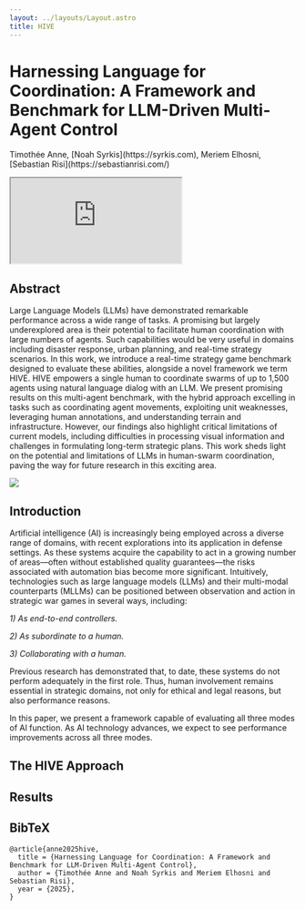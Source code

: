 ```yaml
---
layout: ../layouts/Layout.astro
title: HIVE
---
```



# Harnessing Language for Coordination: A Framework and Benchmark for LLM-Driven Multi-Agent Control

<div class="authors">
  <p>Timothée Anne, [Noah Syrkis](https://syrkis.com), Meriem Elhosni, [Sebastian Risi](https://sebastianrisi.com/)</p>
</div>

<iframe src="https://drive.google.com/file/d/1gIoexEmRMqccVzDLCN9TQ-u0VhJU33wU/preview" allow="autoplay"></iframe>

## Abstract

Large Language Models (LLMs) have demonstrated remarkable performance across a wide range of tasks. A promising but largely underexplored area is their potential to facilitate human coordination with large numbers of agents. Such capabilities would be very useful in domains including disaster response, urban planning, and real-time strategy scenarios. In this work, we introduce a real-time strategy game benchmark designed to evaluate these abilities, alongside a novel framework we term HIVE. HIVE empowers a single human to coordinate swarms of up to 1,500 agents using natural language dialog with an LLM. We present promising results on this multi-agent benchmark, with the hybrid approach excelling in tasks such as coordinating agent movements, exploiting unit weaknesses, leveraging human annotations, and understanding terrain and infrastructure. However, our findings also highlight critical limitations of current models, including difficulties in processing visual information and challenges in formulating long-term strategic plans. This work sheds light on the potential and limitations of LLMs in human-swarm coordination, paving the way for future research in this exciting area.

![](/method_overview.svg)

## Introduction

Artificial intelligence (AI) is increasingly being employed across a diverse range of domains, with recent explorations into its application in defense settings. As these systems acquire the capability to act in a growing number of areas—often without established quality guarantees—the risks associated with automation bias become more significant. Intuitively, technologies such as large language models (LLMs) and their multi-modal counterparts (MLLMs) can be positioned between observation and action in strategic war games in several ways, including:

_1) As end-to-end controllers._

_2) As subordinate to a human._

_3) Collaborating with a human._

Previous research has demonstrated that, to date, these systems do not perform adequately in the first role. Thus, human involvement remains essential in strategic domains, not only for ethical and legal reasons, but also performance reasons.

In this paper, we present a framework capable of evaluating all three modes of AI function. As AI technology advances, we expect to see performance improvements across all three modes.

## The HIVE Approach

## Results

## BibTeX

```
@article{anne2025hive,
  title = {Harnessing Language for Coordination: A Framework and Benchmark for LLM-Driven Multi-Agent Control},
  author = {Timothée Anne and Noah Syrkis and Meriem Elhosni and Sebastian Risi},
  year = {2025},
}
```
